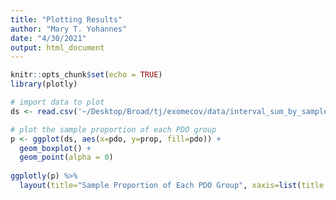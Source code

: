 ```yaml
---
title: "Plotting Results"
author: "Mary T. Yohannes"
date: "4/30/2021"
output: html_document
---
```


```r
knitr::opts_chunk$set(echo = TRUE)
library(plotly)
```

```r
# import data to plot 
ds <- read.csv('~/Desktop/Broad/tj/exomecov/data/interval_sum_by_sample.tsv', sep = "\t", header=T)
```

```r
# plot the sample proportion of each PDO group
p <- ggplot(ds, aes(x=pdo, y=prop, fill=pdo)) +
  geom_boxplot() +
  geom_point(alpha = 0)
  
ggplotly(p) %>% 
  layout(title="Sample Proportion of Each PDO Group", xaxis=list(title = "PDO group", tickangle = 45), yaxis = list(title = "Proportion")) 
```


